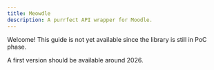 ```yaml
---
title: Meowdle
description: A purrfect API wrapper for Moodle.
---
```


Welcome! This guide is not yet available since the library is still in PoC phase.

A first version should be available around 2026.

<Card title="Check the progress on GitHub" href="https://github.com/LiterateInk/Meowdle" />
